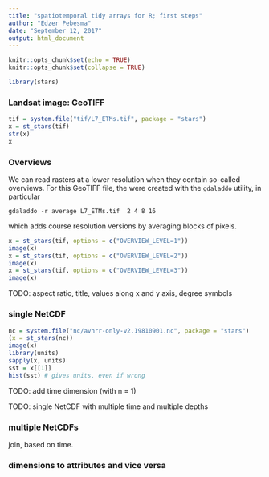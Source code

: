 ```yaml
---
title: "spatiotemporal tidy arrays for R; first steps"
author: "Edzer Pebesma"
date: "September 12, 2017"
output: html_document
---
```


```r
knitr::opts_chunk$set(echo = TRUE)
knitr::opts_chunk$set(collapse = TRUE)
```

```r
library(stars)
```

### Landsat image: GeoTIFF
```r
tif = system.file("tif/L7_ETMs.tif", package = "stars")
x = st_stars(tif)
str(x)
x
```

### Overviews
We can read rasters at a lower resolution when they contain so-called overviews. For this
GeoTIFF file, the were created with the `gdaladdo` utility, in particular
```
gdaladdo -r average L7_ETMs.tif  2 4 8 16
```
which adds course resolution versions by averaging blocks of pixels.

```r
x = st_stars(tif, options = c("OVERVIEW_LEVEL=1"))
image(x)
x = st_stars(tif, options = c("OVERVIEW_LEVEL=2"))
image(x)
x = st_stars(tif, options = c("OVERVIEW_LEVEL=3"))
image(x)
```

TODO: aspect ratio, title, values along x and y axis, degree symbols

### single NetCDF
```r
nc = system.file("nc/avhrr-only-v2.19810901.nc", package = "stars")
(x = st_stars(nc))
image(x)
library(units)
sapply(x, units)
sst = x[[1]]
hist(sst) # gives units, even if wrong
```

TODO: add time dimension (with n = 1)

TODO: single NetCDF with multiple time and multiple depths

### multiple NetCDFs

join, based on time.

### dimensions to attributes and vice versa